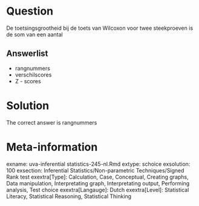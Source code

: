 Question
========

De toetsingsgrootheid bij de toets van Wilcoxon voor twee steekproeven is de som van een aantal 

Answerlist
----------
* rangnummers
* verschilscores
* Z - scores

Solution
========

The correct answer is  rangnummers 

Meta-information
================
exname: uva-inferential statistics-245-nl.Rmd 
extype: schoice 
exsolution: 100 
exsection: Inferential Statistics/Non-parametric Techniques/Signed Rank test
exextra[Type]: Calculation, Case, Conceptual, Creating graphs, Data manipulation, Interpretating graph, Interpretating output, Performing analysis, Test choice 
exextra[Langauge]: Dutch 
exextra[Level]: Statistical Literacy, Statistical Reasoning, Statistical Thinking 
